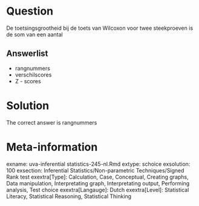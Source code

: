 Question
========

De toetsingsgrootheid bij de toets van Wilcoxon voor twee steekproeven is de som van een aantal 

Answerlist
----------
* rangnummers
* verschilscores
* Z - scores

Solution
========

The correct answer is  rangnummers 

Meta-information
================
exname: uva-inferential statistics-245-nl.Rmd 
extype: schoice 
exsolution: 100 
exsection: Inferential Statistics/Non-parametric Techniques/Signed Rank test
exextra[Type]: Calculation, Case, Conceptual, Creating graphs, Data manipulation, Interpretating graph, Interpretating output, Performing analysis, Test choice 
exextra[Langauge]: Dutch 
exextra[Level]: Statistical Literacy, Statistical Reasoning, Statistical Thinking 
